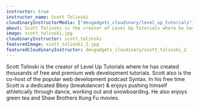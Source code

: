 ```yaml
---
instructor: true
instructor_name: Scott Tolinski
cloudinaryInstructorMedia: ["devgadgets_cloudinary/level_up_tutorials"]
about: Scott Tolinski is the creator of Level Up Tutorials where he has created thousands of free and premium web development tutorials. Scott also is the co-host of the popular web development podcast Syntax. In his free time Scott is a dedicated Bboy (breakdancer) & enjoys pushing himself athletically through dance, working out and snowboarding. He also enjoys green tea and Shaw Brothers Kung Fu movies.
image: scott_tolinski.jpg
cloudinaryInstructor: scott_tolinski
featuredImage: scott_tolinski_2.jpg
featuredCloudinaryInstructor: devgadgets_cloudinary/scott_tolinski_2
---
```


<div className="prose text-gray-500 mx-auto lg:max-w-lg lg:row-start-1 lg:col-start-1">
  <p>
    Scott Tolinski is the creator of Level Up Tutorials where he has created
    thousands of free and premium web development tutorials. Scott also is the
    co-host of the popular web development podcast Syntax. In his free time
    Scott is a dedicated Bboy (breakdancer) & enjoys pushing himself
    athletically through dance, working out and snowboarding. He also enjoys
    green tea and Shaw Brothers Kung Fu movies.
  </p>
</div>
